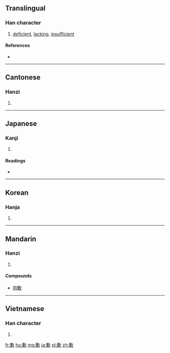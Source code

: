 {{also|欠}}
==Translingual==

===Han character===
{{Han char|rn=76|rad=欠|as=10|sn=14|four=8728<sub>2</sub>|canj=廿金弓人 (TCNO), X廿金弓人 (XTCNO)}}

# [[deficient]], [[lacking]], [[insufficient]]

====References====
* {{Han ref|kx=0570.300|dkj=16159|dj=0958.300|hdz=32148.110|uh=6B49|ud=27465|bh=BA70|bd=47728}}

----

==Cantonese==

===Hanzi===
{{yue-hanzi|jyut=|y=him3, hip3}}

# {{defn|lang=yue|sort=欠10}}

----

==Japanese==

===Kanji===
{{ja-kanji|grade=|rs=欠10}}

# {{defn|lang=ja|sort=欠10}}

====Readings====
* {{ja-readings|on=[[けん]] (ken), [[かん]] (kan)|kun=[[あきたりない]] (akitarinai)}}

----

==Korean==

===Hanja===
{{ko-hanja|hangeul=겸|eumhun=|rv=gyeom|mr=kyŏm|y=kyem}}

# {{defn|lang=ko|sort=欠10}}

----

==Mandarin==

===Hanzi===
{{cmn-hanzi|pin=[[qiàn]] ([[qian4]])|wg=ch'ien<sup>4</sup>}}

# {{defn|lang=cmn|sort=欠10}}

====Compounds====
* [[抱歉]]

----

==Vietnamese==

===Han character===
{{vi-hantu|[[khiểm]], [[gồm]]|rs=欠10}}

# {{defn|lang=vi|sort=欠10}}

[[fr:歉]]
[[hu:歉]]
[[mg:歉]]
[[ja:歉]]
[[pl:歉]]
[[zh:歉]]
